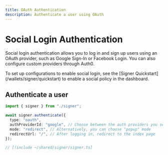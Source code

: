 ```yaml
---
title: OAuth Authentication
description: Authenticate a user using OAuth
---
```


# Social Login Authentication

Social login authentication allows you to log in and sign up users using an OAuth provider, such as Google Sign-In or Facebook Login. You can also configure custom providers through Auth0.

<Tip>
  To set up configurations to enable social login, see the [Signer
  Quickstart](/wallets/signer/quickstart) to enable a social policy in the
  dashboard.
</Tip>

## Authenticate a user

<CodeBlocks>

```ts twoslash [example.ts]
import { signer } from "./signer";

await signer.authenticate({
  type: "oauth",
  authProviderId: "google", // Choose between the auth providers you selected to support from your auth policy
  mode: "redirect", // Alternatively, you can choose "popup" mode
  redirectUrl: "/", // After logging in, redirect to the index page
});
```

```ts twoslash [signer] filename="signer.ts"
// [!include ~/shared/signer/signer.ts]
```

</CodeBlocks>
